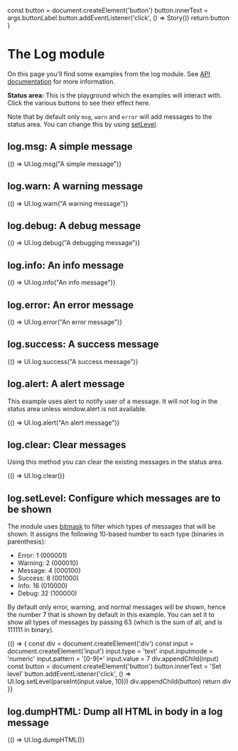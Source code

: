 

<Meta title="Log"/>

  const button = document.createElement('button')
  button.innerText = args.buttonLabel
  button.addEventListener('click', () => Story())
  return button
}

# The Log module

On this page you'll find some examples from the log module. See
[API documentation](https://solid.github.io/solid-ui/Documentation/api/modules/_log_)
for more information.

<div
  style={{background: "white", border: "0.5em solid black", position: "fixed", top: 0, right: 0, width: "300px", padding: "0.5em"}}>

**Status area:** This is the playground which the examples will interact with. Click the various
buttons to see their effect here.

<div id="status" style={{ border: "1px solid red", padding: "0.5em", maxHeight: "50vh", overflow: "auto"}}></div>

Note that by default only `msg`, `warn` and `error` will add messages to the
status area. You can change this by using [setLevel](?path=/docs/log--set-level).

</div>

## log.msg: A simple message

<Canvas withSource="open">
  <Story name="simple message"
         decorators={[buttonDecorator]}
         args={{ buttonLabel: "Add a message" }}
  >
    {() => UI.log.msg("A simple message")}
  </Story>
</Canvas>

## log.warn: A warning message

<Canvas withSource="open">
  <Story name="warning message"
         decorators={[buttonDecorator]}
         args={{ buttonLabel: "Add a warning" }}
  >
    {() => UI.log.warn("A warning message")}
  </Story>
</Canvas>

## log.debug: A debug message

<Canvas withSource="open">
  <Story name="debug message"
         decorators={[buttonDecorator]}
         args={{ buttonLabel: "Add a debugging message" }}
  >
    {() => UI.log.debug("A debugging message")}
  </Story>
</Canvas>

## log.info: An info message

<Canvas withSource="open">
  <Story name="info message"
         decorators={[buttonDecorator]}
         args={{ buttonLabel: "Add an info message" }}
  >
    {() => UI.log.info("An info message")}
  </Story>
</Canvas>

## log.error: An error message

<Canvas withSource="open">
  <Story name="error message"
         decorators={[buttonDecorator]}
         args={{ buttonLabel: "Add an error message" }}
  >
    {() => UI.log.error("An error message")}
  </Story>
</Canvas>

## log.success: A success message

<Canvas withSource="open">
  <Story name="success message"
         decorators={[buttonDecorator]}
         args={{ buttonLabel: "Add a success message" }}
  >
    {() => UI.log.success("A success message")}
  </Story>
</Canvas>

## log.alert: A alert message

This example uses alert to notify user of a message. It will not log in the status area unless window.alert is not available.

<Canvas withSource="open">
  <Story name="alert message"
         decorators={[buttonDecorator]}
         args={{ buttonLabel: "Trigger an alert message" }}
  >
    {() => UI.log.alert("An alert message")}
  </Story>
</Canvas>

## log.clear: Clear messages

Using this method you can clear the existing messages in the status area.

<Canvas withSource="open">
  <Story name="clear messages"
         decorators={[buttonDecorator]}
         args={{ buttonLabel: "Clear status area" }}
  >
    {() => UI.log.clear()}
  </Story>
</Canvas>

## log.setLevel: Configure which messages are to be shown

The module uses [bitmask](https://en.wikipedia.org/wiki/Mask_(computing)) to filter which types of messages that will be shown. It assigns the following 10-based
 number to each type (binaries in parenthesis):

* Error: 1 (000001)
* Warning: 2 (000010)
* Message: 4 (000100)
* Success: 8 (001000)
* Info: 16 (010000)
* Debug: 32 (100000)

By default only error, warning, and normal messages will be shown, hence the number 7 that is shown by default in this example. You can set it to show all types of messages by passing 63 (which is the sum of all, and is 111111 in binary).

<Canvas withSource="open">
  <Story name="set level">
    {() => {
      const div = document.createElement('div')
      const input = document.createElement('input')
      input.type = 'text'
      input.inputmode = 'numeric'
      input.pattern = '[0-9]*'
      input.value = 7
      div.appendChild(input)
      const button = document.createElement('button')
      button.innerText = 'Set level'
      button.addEventListener('click', () => UI.log.setLevel(parseInt(input.value, 10)))
      div.appendChild(button)
      return div
    }}
  </Story>
</Canvas>

## log.dumpHTML: Dump all HTML in body in a log message

<Canvas withSource="open">
  <Story name="dump html"
         decorators={[buttonDecorator]}
         args={{ buttonLabel: "Dump HTML" }}
  >
    {() => UI.log.dumpHTML()}
  </Story>
</Canvas>